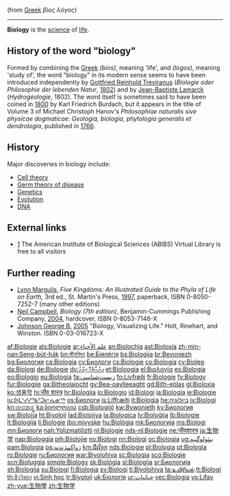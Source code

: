 (from [[Greek language|Greek]] ''βίος λόγος'')
----

'''Biology''' is the [[science]] of [[life]]. 



==History of the word "biology"==
Formed by combining the [[Greek language|Greek]] ''{{Polytonic|βίος}}'' ''(bios)'', meaning 'life', and ''{{Polytonic|λόγος}}'' ''(logos)'', meaning 'study of', the word "biology" in its modern sense seems to have been introduced independently by [[Gottfried Reinhold Treviranus]] (''Biologie oder Philosophie der lebenden Natur'', [[1802]]) and by [[Jean-Baptiste Lamarck]] (''Hydrogéologie'', 1802). The word itself is sometimes said to have been coined in [[1800]] by Karl Friedrich Burdach, but it appears in the title of Volume 3 of Michael Christoph Hanov's ''Philosophiae naturalis sive physicae dogmaticae'': ''Geologia, biologia, phytologia generalis et dendrologia'', published in [[1766]].

==History==
{{main|History of biology|History of medicine|History of genetics}}
Major discoveries in biology include:
* [[Cell theory]]
* [[Germ theory of disease]]
* [[Genetics]]
* [[Evolution]]
* [[DNA]]

==External links==

* [http://www.aibs.org/virtual-library/] The American Institute of Biological Sciences (ABIBS) Virtual Library is free to all visitors

==Further reading==
* [[Lynn Margulis]], ''Five Kingdoms: An Illustrated Guide to the Phyla of Life on Earth,'' 3rd ed., St. Martin's Press, [[1997]], paperback, ISBN 0-8050-7252-7 (many other editions)
* [[Neil Campbell]], ''Biology (7th edition)'', Benjamin-Cummings Publishing Company, [[2004]], hardcover, ISBN 0-8053-7146-X
* [[Johnson George B.]] [[2005]] "Biology, Visualizing Life." Holt, Rinehart, and Winston. ISBN 0-03-016723-X

{{Natural sciences-footer}}

{{biology-footer}}

[[Category:Biology| ]]

{{Link FA|es}}
{{Link FA|ja}}
{{Link FA|vi}}

[[af:Biologie]]
[[als:Biologie]]
[[ar:علم الأحياء]]
[[an:Biolochía]]
[[ast:Bioloxía]]
[[zh-min-nan:Seng-bu̍t-ha̍k]]
[[bn:জীববিদ্যা]]
[[be:Біялёгія]]
[[bs:Biologija]]
[[br:Bevoniezh]]
[[bg:Биология]]
[[ca:Biologia]]
[[cv:Биологи]]
[[cs:Biologie]]
[[co:Biologia]]
[[cy:Bioleg]]
[[da:Biologi]]
[[de:Biologie]]
[[dv:ދިރުމާބެހޭ އިލްމު]]
[[et:Bioloogia]]
[[el:Βιολογία]]
[[es:Biología]]
[[eo:Biologio]]
[[eu:Biologia]]
[[fa:زیست‌شناسی]]
[[fo:Lívfrøði]]
[[fr:Biologie]]
[[fy:Biology]]
[[fur:Biologjie]]
[[ga:Bitheolaíocht]]
[[gv:Bea-oaylleeaght]]
[[gd:Bith-eòlas]]
[[gl:Bioloxía]]
[[ko:생물학]]
[[hi:जीव शास्त्र]]
[[hr:Biologija]]
[[io:Biologio]]
[[id:Biologi]]
[[ia:Biologia]]
[[ie:Biologie]]
[[iu:ᐆᒪᔅᓱᓯᖃᕐᑐᓕᕆᓂᖅ]]
[[os:Биологи]]
[[is:Líffræði]]
[[it:Biologia]]
[[he:ביולוגיה]]
[[jv:Biologi]]
[[kn:ಜೀವಶಾಸ್ತ್ರ]]
[[ka:ბიოლოგია]]
[[csb:Biologijô]]
[[kw:Bywonieth]]
[[ky:Биология]]
[[sw:Biolojia]]
[[ht:Biyoloji]]
[[lad:Biolojiya]]
[[la:Biologica]]
[[lv:Bioloģija]]
[[lb:Biologie]]
[[lt:Biologija]]
[[li:Biologie]]
[[jbo:mivyske]]
[[hu:Biológia]]
[[mk:Биологија]]
[[ms:Biologi]]
[[mn:Биологи]]
[[nah:Yolizmatiliztli]]
[[nl:Biologie]]
[[nds-nl:Biologie]]
[[ne:जीवशास्त्र]]
[[ja:生物学]]
[[nap:Biologgia]]
[[pih:Biiolojie]]
[[no:Biologi]]
[[nn:Biologi]]
[[oc:Biologia]]
[[ug:بىئولوگىيە]]
[[pam:Biologia]]
[[ps:ژواکپېژندنه]]
[[km:ជីវវិទ្យា]]
[[nds:Biologie]]
[[pl:Biologia]]
[[pt:Biologia]]
[[ro:Biologie]]
[[ru:Биология]]
[[war:Biyolohiya]]
[[sc:Biologia]]
[[sco:Biologie]]
[[scn:Bioluggìa]]
[[simple:Biology]]
[[sk:Biológia]]
[[sl:Biologija]]
[[sr:Биологија]]
[[sh:Biologija]]
[[su:Biologi]]
[[fi:Biologia]]
[[sv:Biologi]]
[[tl:Biyolohiya]]
[[ta:உயிரியல்]]
[[tt:Biologí]]
[[th:ชีววิทยา]]
[[vi:Sinh học]]
[[tr:Biyoloji]]
[[uk:Біологія]]
[[ur:حیاتیات]]
[[vec:Biologia]]
[[vo:Lifav]]
[[zh-yue:生物學]]
[[zh:生物学]]